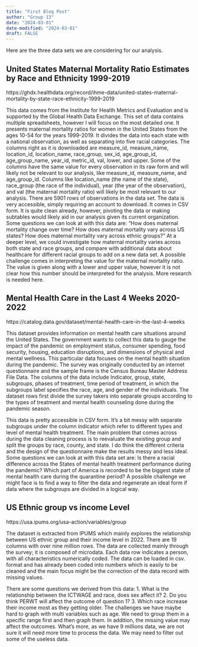 ```yaml
---
title: "First Blog Post"
author: "Group 13"
date: "2024-03-01"
date-modified: "2024-03-01"
draft: FALSE
---
```


Here are the three data sets we are considering for our analysis.

## United States Maternal Mortality Ratio Estimates by Race and Ethnicity 1999-2019

https://ghdx.healthdata.org/record/ihme-data/united-states-maternal-mortality-by-state-race-ethnicity-1999-2019

This data comes from the Institute for Health Metrics and Evaluation and is supported by the Global Health Data Exchange. This set of data contains multiple spreadsheets, however I will focus on the most detailed one. It presents maternal mortality ratios for women in the United States from the ages 10-54 for the years 1999-2019. It divides the data into each state with a national observation, as well as separating into five racial categories. The columns right as it is downloaded are measure_id, measure_name, location_id, location_name, race_group, sex_id, age_group_id, age_group_name, year_id, metric_id, val, lower, and upper. Some of the columns have the same value for every observation in its raw form and will likely not be relevant to our analysis, like measure_id, measure_name, and age_group_id. Columns like location_name (the name of the state), race_group (the race of the individual), year (the year of the observation), and val (the maternal mortality ratio) will likely be most relevant to our analysis. There are 5901 rows of observations in the data set.
	The data is very accessible, simply requiring an account to download. It comes in CSV form. It is quite clean already, however, pivoting the data or making subtables would likely aid in our analysis given its current organization. Some questions we can look at with this data are: “How does maternal mortality change over time? How does maternal mortality vary across US states? How does maternal mortality vary across ethnic groups?” At a deeper level, we could investigate how maternal mortality varies across both state and race groups, and compare with additional data about healthcare for different racial groups to add on a new data set. A possible challenge comes in interpreting the value for the maternal mortality ratio. The value is given along with a lower and upper value, however it is not clear how this number should be interpreted for the analysis. More research is needed here. 


## Mental Health Care in the Last 4 Weeks 2020-2022

https://catalog.data.gov/dataset/mental-health-care-in-the-last-4-weeks

This dataset provides information on mental health care situations around the United States. The government wants to collect this data to gauge the impact of the pandemic on employment status, consumer spending, food security, housing, education disruptions, and dimensions of physical and mental wellness. This particular data focuses on the mental health situation during the pandemic. The survey was originally conducted by an internet questionnaire and the sample frame is the Census Bureau Master Address File Data. The columns of the data include Indicator, group, state, subgroups, phases of treatment, time period of treatment, in which the subgroups label specifies the race, age, and gender of the individuals. The dataset rows first divide the survey takers into separate groups according to the types of treatment and mental health counseling done during the pandemic season. 

This data is pretty accessible in CSV form. It’s a bit messy with separate subgroups under the column indicator which refer to different types and level of mental health treatment. The main problem that comes across during the data cleaning process is to reevaluate the existing group and split the groups by race, county, and state. I do think the different criteria and the design of the questionnaire make the results messy and less ideal. Some questions we can look at with this data set are: Is there a racial difference across the States of mental health treatment performance during the pandemic? Which part of America is recorded to be the biggest state of mental health care during the quarantine period? A possible challenge we might face is to find a way to filter the data and regenerate an ideal form if data where the subgroups are divided in a logical way.


## US Ethnic group vs income Level

https://usa.ipums.org/usa-action/variables/group

The dataset is extracted from IPUMS which mainly explores the relationship between US ethnic group and their income level in 2022. There are 19 columns with over nine million rows. The data are collected mainly through the survey; it is composed of microdata. Each data row indicates a person, with all characteristics numerically coded. The data can be loaded in csv. format and has already been coded into numbers which is easily to be cleaned and the main focus might be the correction of the data record with missing values. 

There are some questions we derived from this data: 1. What is the relationship between the ICTWAGE and race, does sex affect it? 2. Do you think PERWT will affect the outcome of question 1? 3. Which race increase their income most as they getting older. The challenges we have maybe hard to graph with multi variables such as age. We need to group them in a specific range first and then graph them. In addition, the missing value may affect the outcomes. What’s more, as we have 9 millions data, we are not sure it will need more time to process the data. We may need to filter out some of the useless data.



